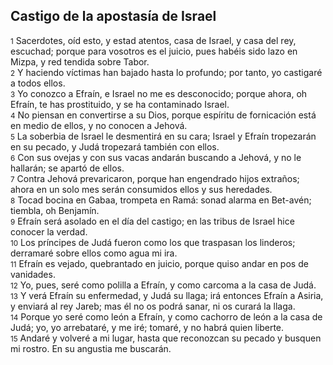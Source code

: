 == Castigo de la apostasía de Israel ==

{{anchor|1}} <small>1</small> Sacerdotes, oíd esto, y estad atentos, casa de Israel, y casa del rey, escuchad; porque para vosotros es el juicio, pues habéis sido lazo en Mizpa, y red tendida sobre Tabor.<br>
{{anchor|2}} <small>2</small> Y haciendo víctimas han bajado hasta lo profundo; por tanto, yo castigaré a todos ellos.<br>
{{anchor|3}} <small>3</small> Yo conozco a Efraín, e Israel no me es desconocido; porque ahora, oh Efraín, te has prostituido, y se ha contaminado Israel.<br>
{{anchor|4}} <small>4</small> No piensan en convertirse a su Dios, porque espíritu de fornicación está en medio de ellos, y no conocen a Jehová.<br>
{{anchor|5}} <small>5</small> La soberbia de Israel le desmentirá en su cara; Israel y Efraín tropezarán en su pecado, y Judá tropezará también con ellos.<br>
{{anchor|6}} <small>6</small> Con sus ovejas y con sus vacas andarán buscando a Jehová, y no le hallarán; se apartó de ellos.<br>
{{anchor|7}} <small>7</small> Contra Jehová prevaricaron, porque han engendrado hijos extraños; ahora en un solo mes serán consumidos ellos y sus heredades.<br>
{{anchor|8}} <small>8</small> Tocad bocina en Gabaa, trompeta en Ramá: sonad alarma en Bet-avén; tiembla, oh Benjamín.<br>
{{anchor|9}} <small>9</small> Efraín será asolado en el día del castigo; en las tribus de Israel hice conocer la verdad.<br>
{{anchor|10}} <small>10</small> Los príncipes de Judá fueron como los que traspasan los linderos; derramaré sobre ellos como agua mi ira.<br>
{{anchor|11}} <small>11</small> Efraín es vejado, quebrantado en juicio, porque quiso andar en pos de vanidades.<br>
{{anchor|12}} <small>12</small> Yo, pues, seré como polilla a Efraín, y como carcoma a la casa de Judá.<br>
{{anchor|13}} <small>13</small> Y verá Efraín su enfermedad, y Judá su llaga; irá entonces Efraín a Asiria, y enviará al rey Jareb; mas él no os podrá sanar, ni os curará la llaga.<br>
{{anchor|14}} <small>14</small> Porque yo seré como león a Efraín, y como cachorro de león a la casa de Judá; yo, yo arrebataré, y me iré; tomaré, y no habrá quien liberte.<br>
{{anchor|15}} <small>15</small> Andaré y volveré a mi lugar, hasta que reconozcan su pecado y busquen mi rostro. En su angustia me buscarán.<br>

